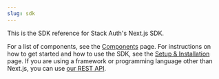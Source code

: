 ```yaml
---
slug: sdk
---
```


This is the SDK reference for Stack Auth's Next.js SDK.

For a list of components, see the [Components](../components) page. For instructions on how to get started and how to use the SDK, see the [Setup & Installation](../getting-started/setup) page. If you are using a framework or programming language other than Next.js, you can use [our REST API](../rest-api).
